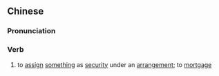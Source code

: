 {{also|质押}}
==Chinese==
{{zh-forms|s=质押}}

===Pronunciation===
{{zh-pron
|m=zhìyā
|cat=v
}}

===Verb===
{{zh-verb}}

# to [[assign]] [[something]] as [[security]] under an [[arrangement]]; to [[mortgage]]